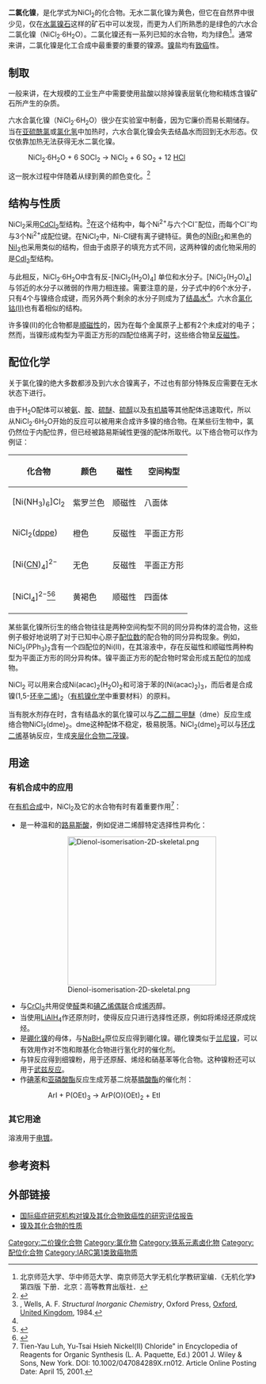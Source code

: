 {{Chembox
| Name = 氯化镍(II)
| ImageFile = Nickel(II)-chloride-hexahydrate-sample.jpg
| ImageName = 氯化镍六水合物
| IUPACName = Nickel(II) chloride
| OtherNames = 氯化镍、氯化亚镍
| Section1 = {{Chembox Identifiers
| CASNo = 7718-54-9
| CASNo_Ref = {{cascite|correct|CAS}}
| CASNo_Comment = 无水
| CASNo1 = 7791-20-0
| CASNo1_Comment =  六水
| CASNo1_Ref = {{cascite|correct|CAS}}
| PubChem = 24385
| EINECS = 231-743-0
| RTECS = QR6480000
| ChemSpiderID_Ref ={{chemspidercite|correct|chemspider}}|  ChemSpiderID  =  22796
| KEGG_Ref ={{keggcite|correct|kegg}}|  KEGG = C14711
| InChI = 1/2ClH.Ni/h2*1H;/q;;+2/p-2
| InChIKey = QMMRZOWCJAIUJA-NUQVWONBAR
| ChEBI_Ref ={{ebicite|correct|EBI}}|  ChEBI = 34887
| SMILES = Cl[Ni]Cl
| StdInChI_Ref ={{stdinchicite|correct|chemspider}}| StdInChI = 1S/2ClH.Ni/h2*1H;/q;;+2/p-2
| StdInChIKey_Ref ={{stdinchicite|correct|chemspider}}| StdInChIKey = QMMRZOWCJAIUJA-UHFFFAOYSA-L}}
| Section2 = {{Chembox Properties
| Formula = NiCl<sub>2</sub>
| Appearance = 黄绿色晶体
| Density = 3.55 g/cm<sup>3</sup> (无水) <br /> 1.92 g/cm<sup>3</sup> (六水合物)
| MolarMass = (无水) 129.5994 g mol<sup>−1</sup><br />(六水合物) 237.69 
| Solubility = 无水 <br /> 64 g/100 mL <hr> 六水合物 <br /> 254 g/100 mL (20 °C) <br /> 600 g/100 mL (100 °C)
| Solvent = [[乙醇|乙醇]]
| SolubleOther = 可溶 (六水合物)
| MeltingPt = 1001 °C (无水) <br /> 140 °C (六水合物)}}
| Section3 = {{Chembox Structure
| Coordination = 镍原子为八面体配位
| CrystalStruct = [[单斜晶系|单斜晶系]]}}
| Section4 = {{Chembox Thermochemistry
| DeltaHf = −304.93 kJ/mol
| Entropy = 98.11 J K<sup>−1</sup> mol<sup>−1</sup>}}
| Section7 = {{Chembox Hazards
| ExternalMSDS = [http://www.sciencelab.com/xMSDS-Nickel_chloride-9926213 ScienceLab.com]
| EUClass = 第一类[[致癌物质|致癌物质]]；第三类[[致诱变剂|致诱变剂]]；Repr. Cat. 2；有毒 ('''T''')；有刺激性 ('''Xi''')；对环境有害 ('''N''')
| EUIndex = 028-011-00-6
| RPhrases = {{R49}}, {{R61}}, {{R23/25}}, {{R38}}, {{R42/43}}, {{R48/23}}, {{R68}}, {{R50/53}}
| SPhrases = {{S53}}, {{S45}}, {{S60}}, {{S61}}
| FlashPt = 不可燃
| PEL = }}
| Section8 = {{Chembox Related
| OtherAnions = [[氟化镍|氟化镍]]；[[溴化镍|溴化镍]]；[[碘化镍|碘化镍]]
| OtherCations = [[氯化钯|氯化钯]]；[[二氯化铂|二氯化铂]]
| OtherCpds = [[氯化钴|氯化钴]]；[[氯化铜|氯化铜]]}}}}
'''二氯化镍'''，是化学式为NiCl<sub>2</sub>的化合物。无水二氯化镍为黄色，但它在自然界中很少见，仅在[[水氯镍石|水氯镍石]]这样的矿石中可以发现，而更为人们所熟悉的是绿色的六水合二氯化镍（NiCl<sub>2</sub>·6H<sub>2</sub>O）。二氯化镍还有一系列已知的水合物，均为绿色<ref>北京师范大学、华中师范大学、南京师范大学无机化学教研室编．《无机化学》第四版 下册．北京：高等教育出版社．</ref>。通常来讲，二氯化镍是化工合成中最重要的重要的镍源。[[镍|镍]]盐均有[[致癌|致癌]]性。

== 制取 ==
一般来讲，在大规模的工业生产中需要使用盐酸以除掉镍表层氧化物和精炼含镍矿石所产生的杂质。

六水合氯化镍（NiCl<sub>2</sub>·6H<sub>2</sub>O）很少在实验室中制备，因为它廉价而易长期储存。当在[[亚硫酰氯|亚硫酰氯]]或[[氯化氢|氯化氢]]中加热时，六水合氯化镍会失去结晶水而回到无水形态。仅仅依靠加热无法获得无水二氯化镍。
:NiCl<sub>2</sub>·6H<sub>2</sub>O + 6 SOCl<sub>2</sub> → NiCl<sub>2</sub> + 6 SO<sub>2</sub>  +  12 [[氯化氢|HCl]]

这一脱水过程中伴随着从绿到黄的颜色变化。<ref>{{cite journal en| author = Pray, A. P. | title = Anhydrous Metal Chlorides | journal = [[Inorganic_Syntheses|Inorganic Syntheses]] | volume = 28 | pages = 321–2 | year = 1990 | doi = 10.1002/9780470132401.ch36}}</ref>

== 结构与性质 ==
NiCl<sub>2</sub>采用[[氯化镉|CdCl<sub>2</sub>]]型结构。<ref name=Wells>, Wells, A. F. ''Structural Inorganic Chemistry'', Oxford Press, [[Oxford|Oxford]], [[United_Kingdom|United Kingdom]], 1984.</ref>在这个结构中，每个Ni<sup>2+</sup>与六个Cl<sup>−</sup>配位，而每个Cl<sup>−</sup>均与3个Ni<sup>2+</sup>成配位键。在NiCl<sub>2</sub>中，Ni-Cl键有离子键特征。黄色的[[溴化镍|NiBr<sub>2</sub>]]和黑色的[[碘化镍|NiI<sub>2</sub>]]也采用类似的结构，但由于卤原子的填充方式不同，这两种镍的卤化物采用的是[[碘化镉|CdI<sub>2</sub>]]型结构。

与此相反，NiCl<sub>2</sub>·6H<sub>2</sub>O中含有反-[NiCl<sub>2</sub>(H<sub>2</sub>O)<sub>4</sub>] 单位和水分子。[NiCl<sub>2</sub>(H<sub>2</sub>O)<sub>4</sub>] 与邻近的水分子以微弱的作用力相连接。需要注意的是，分子式中的6个水分子，只有4个与镍络合成键，而另外两个剩余的水分子则成为了[[结晶水|结晶水]]<ref name=Wells/>。六水合[[氯化钴(II)|氯化钴(II)]]也有着相似的结构。

许多镍(II)的化合物都是[[顺磁性|顺磁性]]的，因为在每个金属原子上都有2个未成对的电子；然而，当镍形成构型为平面正方形的四配位络离子时，这些络合物呈[[反磁性|反磁性]]。

== 配位化学 ==
关于氯化镍的绝大多数都涉及到六水合镍离子，不过也有部分特殊反应需要在无水状态下进行。

由于H<sub>2</sub>O配体可以被[[氨|氨]]、[[胺|胺]]、[[硫醚|硫醚]]、[[硫醇|硫醇]]以及[[有机膦|有机膦]]等其他配体迅速取代，所以从NiCl<sub>2</sub>·6H<sub>2</sub>O开始的反应可以被用来合成许多镍的络合物。在某些衍生物中，氯仍然位于内配位界，但已经被路易斯碱性更强的配体所取代。以下络合物可以作为例证：

{| class="wikitable"
|-
! 化合物
! 颜色
! 磁性
! 空间构型
|-
| [Ni(NH<sub>3</sub>)<sub>6</sub>]Cl<sub>2</sub>
| 紫罗兰色
| 顺磁性
| 八面体
|-
| NiCl<sub>2</sub>([[dppe|dppe]])
| 橙色 
| 反磁性
| 平面正方形
|-
| [Ni([[氰|CN]])<sub>4</sub>]<sup>2−</sup>
| 无色
| 反磁性
| 平面正方形
|-
|[NiCl<sub>4</sub>]<sup>2−</sup><ref>{{cite journal en| author = Gill, N. S. and Taylor, F. B. | title = Tetrahalo Complexes of Dipositive Metals in the First Transition Series | journal = [[Inorganic_Syntheses|Inorganic Syntheses]] | year = 1967 | volume = 9 | pages = 136–142 | doi = 10.1002/9780470132401.ch37}}</ref><ref>{{cite journal en| author = G. D. Stucky, J. B. Folkers and T. J. Kistenmacher| title = The Crystal and Molecular Structure of Tetraethylammonium Tetrachloronickelate(II) | journal = [[Acta_Crystallographica|Acta Crystallographica]] | year = 1967 | volume = 23 | pages = 1064–1070 | doi =10.1107/S0365110X67004268 | unused_data = }}</ref>
| 黄褐色
| 顺磁性
| 四面体
|}

某些氯化镍所衍生的络合物往往是两种空间构型不同的同分异构体的混合物，这些例子极好地说明了对于已知中心原子[[配位数|配位数]]的配合物的同分异构现象。例如，NiCl<sub>2</sub>(PPh<sub>3</sub>)<sub>2</sub>含有一个四配位的Ni(II)，在其溶液中，存在反磁性和顺磁性两种构型为平面正方形的同分异构体。镍平面正方形的配合物时常会形成五配位的加成物。

NiCl<sub>2</sub> 可以用来合成Ni(acac)<sub>2</sub>(H<sub>2</sub>O)<sub>2</sub>和可溶于苯的(Ni(acac)<sub>2</sub>)<sub>3</sub>，而后者是合成镍(1,5-[[环辛二烯|环辛二烯]])<sub>2</sub>（[[有机镍化学|有机镍化学]]中重要材料）的原料。

当有脱水剂存在时，含有结晶水的氯化镍可以与[[乙二醇二甲醚|乙二醇二甲醚]]（dme）反应生成络合物NiCl<sub>2</sub>(dme)<sub>2</sub>。dme这种配体不稳定，极易脱落。NiCl<sub>2</sub>(dme)<sub>2</sub>可以与[[环戊二烯|环戊二烯]]基钠反应，生成[[夹层化合物|夹层化合物]][[二茂镍|二茂镍]]。

==用途==
=== 有机合成中的应用 ===
在[[有机合成|有机合成]]中，NiCl<sub>2</sub>及它的水合物有时有着重要作用<ref>Tien-Yau Luh, Yu-Tsai Hsieh Nickel(II) Chloride" in Encyclopedia of Reagents for Organic Synthesis (L. A. Paquette, Ed.) 2001 J. Wiley & Sons, New York. DOI: 10.1002/047084289X.rn012. Article Online Posting Date: April 15, 2001.</ref>：
* 是一种温和的[[路易斯酸|路易斯酸]]，例如促进二烯醇特定选择性异构化：
::[[File:Dienol-isomerisation-2D-skeletal.png|300px]]
* 与[[氯化铬|CrCl<sub>2</sub>]]共用促使[[醛|醛]]类和[[碘乙烯|碘乙烯]][[偶联|偶联]]合成[[烯丙基|烯丙]]醇。
* 当使用[[氢化铝锂|LiAlH<sub>4</sub>]]作还原剂时，使得反应只进行选择性还原，例如将烯烃还原成烷烃。
* 是[[硼化镍|硼化镍]]的母体，与[[硼氢化钠|NaBH<sub>4</sub>]]原位反应得到硼化镍。硼化镍类似于[[兰尼镍|兰尼镍]]，可以有效用作对不饱和羰基化合物进行氢化时的催化剂。
* 与锌反应得到细镍粉，用于还原醛、烯烃和硝基苯等化合物。这种镍粉还可以用于[[武兹反应|武兹反应]]。
* 作[[碘苯|碘苯]]和[[亚磷酸酯|亚磷酸酯]]反应生成芳基二烷基[[膦酸酯|膦酸酯]]的催化剂：
::ArI + P(OEt)<sub>3</sub> → ArP(O)(OEt)<sub>2</sub> + EtI

=== 其它用途 ===
溶液用于[[电镀|电镀]]。

== 参考资料 ==
{{reflist}}

== 外部链接 ==
* [https://web.archive.org/web/20051012233302/http://www-cie.iarc.fr/htdocs/monographs/vol49/nickel.html 国际癌症研究机构对镍及其化合物致癌性的研究评估报告]{{en icon}}
* [https://web.archive.org/web/20090710181330/http://www.npi.gov.au/database/substance-info/profiles/62.html 镍及其化合物的性质]{{en icon}}

{{镍化合物}}
{{氯化物}}
[[Category:二价镍化合物|Category:二价镍化合物]]
[[Category:氯化物|Category:氯化物]]
[[Category:铁系元素卤化物|Category:铁系元素卤化物]]
[[Category:配位化合物|Category:配位化合物]]
[[Category:IARC第1类致癌物质|Category:IARC第1类致癌物质]]